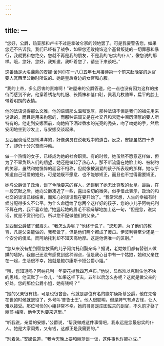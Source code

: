 ```yaml
---
---
---
```

title: 一
---



“您好，公爵，热亚那和卢卡不过是拿破仑家的领地罢了。可是我要警告您，如果您还不告诉我，我们已经有了战争，如果您还敢掩饰这个基督叛徒的一切罪恶和暴行，我就要和您绝交，您就不再是我的朋友，不是我的‘忠实的仆人’，像您说的那样。哦，您好，您好，我知道，我吓着您了，请坐下来谈吧。”

这番话是大名鼎鼎的安娜·舍列尔在一八〇五年七月接待第一个前来赴晚宴的达官要人瓦西里公爵时所说的。她是皇后身边的女官和心腹。

“我的上帝，多么厉害的责难啊！”进屋来的公爵答道，他一点也没有因为这样的接待而感到不安。他穿着绣花的礼服、长筒袜和低口鞋，佩着几枚勋章，扁平的脸上带着明朗的表情。

他的法语说得那么文雅，他的语调那么温和宽厚，那种法语不但是我们的祖先用来说话的，而且是用来构思的，而那种语调又是在社交界和宫廷中阅历深厚的要人所特有的。他走到安娜面前，向她俯下洒过香水的光亮的秃头，吻了吻她的手，然后安闲地坐到沙发上，与安娜交谈起来。

瓦西里谈话总是懒洋洋的，好像演员在说老戏中的道白。反之，安娜虽然四十岁了，却仍十分兴奋而冲动。

做一个热情的女子，已经成为她的社会职责。有的时候，她虽然不愿意这样做，但为了不辜负熟人们的期望，她还是做起了热心人。那不断流露在她脸上的、被制约的笑容，虽然和她憔悴的面容不相称，但就像被溺爱的孩子所表现的那样，她似乎知道自己可爱的短处，可是她既不愿意、也不能够矫正，而且也不觉得需要矫正。

她与公爵谈了政治，谈了今晚要来的客人，还谈到了她无比尊敬的女皇。最后，在一段沉默之后，她向公爵凑近了一些，露出亲切的微笑，似乎借此表示，政治的和社交的谈话已经结束，而知心的谈话现在要开始了。“我常常想，人生的幸福有时候分配得多么不公平。为什么命运给了您两个这样好的孩子，您的小儿子阿纳托利不算在内，我不喜欢他，”她竖起她的眉毛不容辩解地加上这一句，“但是您，说实话，就是不赏识他们，所以您不配做他们的父亲。”

瓦西里公爵皱了皱眉头。“我怎么办呢？”他终于说了，“您知道，为了他们的教育，凡是父亲能做的，我都做了，但是他们两个都成了傻瓜。伊波利特至少还是一个安分的傻瓜，而阿纳托利却不知天高地厚。这是他俩唯一的区别。”

“您从来没有想到替您放荡的儿子阿纳托利娶亲吗？据说，老姑娘们都有替别人做媒的嗜好。我自己还没有感觉到这种弱点，但是我心目中有一个姑娘，她和父亲住在一起，生活很不幸，她就是鲍尔康斯卡娅公爵小姐。”

“哦，您知道吗？阿纳托利一年要花掉我四万卢布。”他说，显然难以克制住他不快的思绪，他沉默了一会儿，“如果这样下去，五年以后怎么办呢？这就是做父亲的好处。您的那位公爵小姐，她有钱吗？”

“她的父亲很有钱，可是也很吝啬。他就是那位有名的鲍尔康斯基公爵，他在先帝在世的时候就退役了，外号叫‘普鲁士王’。他人很聪明，但是脾气有点古怪，让人难以接受。那位可怜的小姐非常不幸。她的哥哥是库图佐夫的副官，不久前才娶了丽莎·梅南，他今天也要来这里。”

“听我说，亲爱的安娜，”公爵说，“帮我做成这件事情吧，我永远是您最忠实的仆人。她是大家闺秀，又有钱，这都正是我需要的。”

“别着急，”安娜说道，“我今天晚上要和丽莎谈一谈，这件事也许能办成。”